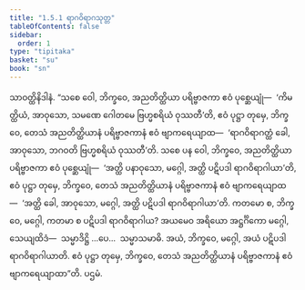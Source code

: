 ```yaml
---
title: "1.5.1 ရာဂဝိရာဂသုတ္တ"
tableOfContents: false
sidebar:
  order: 1
type: "tipitaka"
basket: "su"
book: "sn"
---
```



<DynamicBreadcrumb />

<Division number="41" book="sn" e="ch" v="18" p="285">

<Paragraph number="146" book="sn">
သာဝတ္ထိနိဒါနံ. “သစေ ဝေါ, ဘိက္ခဝေ, အညတိတ္ထိယာ ပရိဗ္ဗာဇကာ ဧဝံ ပုစ္ဆေယျုံ—  ‘ကိမတ္ထိယံ, အာဝုသော, သမဏေ ဂေါတမေ ဗြဟ္မစရိယံ ဝုဿတီ’တိ, ဧဝံ ပုဋ္ဌာ တုမှေ, ဘိက္ခဝေ, တေသံ အညတိတ္ထိယာနံ ပရိဗ္ဗာဇကာနံ ဧဝံ ဗျာကရေယျာထ—  ‘ရာဂဝိရာဂတ္ထံ ခေါ, အာဝုသော, ဘဂဝတိ ဗြဟ္မစရိယံ ဝုဿတီ’တိ. သစေ ပန ဝေါ, ဘိက္ခဝေ, အညတိတ္ထိယာ ပရိဗ္ဗာဇကာ ဧဝံ ပုစ္ဆေယျုံ—  ‘အတ္ထိ ပနာဝုသော, မဂ္ဂေါ, အတ္ထိ ပဋိပဒါ ရာဂဝိရာဂါယာ’တိ, ဧဝံ ပုဋ္ဌာ တုမှေ, ဘိက္ခဝေ, တေသံ အညတိတ္ထိယာနံ ပရိဗ္ဗာဇကာနံ ဧဝံ ဗျာကရေယျာထ—  ‘အတ္ထိ ခေါ, အာဝုသော, မဂ္ဂေါ, အတ္ထိ ပဋိပဒါ ရာဂဝိရာဂါယာ’တိ. ကတမော စ, ဘိက္ခဝေ, မဂ္ဂေါ, ကတမာ စ ပဋိပဒါ ရာဂဝိရာဂါယ? အယမေဝ အရိယော အဋ္ဌင်္ဂိကော မဂ္ဂေါ, သေယျထိဒံ—  သမ္မာဒိဋ္ဌိ …ပေ…  သမ္မာသမာဓိ. အယံ, ဘိက္ခဝေ, မဂ္ဂေါ, အယံ ပဋိပဒါ ရာဂဝိရာဂါယာတိ. ဧဝံ ပုဋ္ဌာ တုမှေ, ဘိက္ခဝေ, တေသံ အညတိတ္ထိယာနံ ပရိဗ္ဗာဇကာနံ ဧဝံ ဗျာကရေယျာထာ”တိ.

</Paragraph>
</Division>

<Paragraph number="147" type="center" book="sn">
ပဌမံ.
</Paragraph>